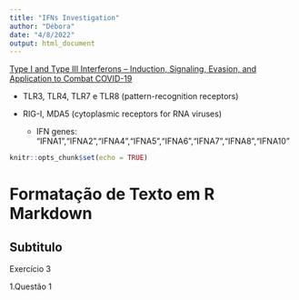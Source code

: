 ```yaml
---
title: "IFNs Investigation"
author: "Débora"
date: "4/8/2022"
output: html_document
---
```


[Type I and Type III Interferons – Induction, Signaling, Evasion, and Application to Combat COVID-19](https://pubmed.ncbi.nlm.nih.gov/32464097/)

*
TLR3, TLR4, TLR7 e TLR8 (pattern-recognition receptors) 

*
RIG-I, MDA5 (cytoplasmic receptors for RNA viruses)

  +
  IFN genes: "IFNA1","IFNA2","IFNA4","IFNA5","IFNA6","IFNA7","IFNA8","IFNA10"


```r
knitr::opts_chunk$set(echo = TRUE)
```

# Formatação de Texto em R Markdown

## Subtitulo

Exercício 3

1.Questão 1


